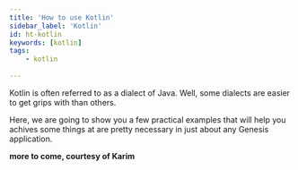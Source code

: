 ```yaml
---
title: 'How to use Kotlin'
sidebar_label: 'Kotlin'
id: ht-kotlin
keywords: [kotlin]
tags:
    - kotlin
  
---
```





Kotlin is often referred to as a dialect of Java. Well, some dialects are easier to get grips with than others.

Here, we are going to show you a few practical examples that will help you achives some things at are pretty necessary in just about any Genesis application.

**more to come, courtesy of Karim**
